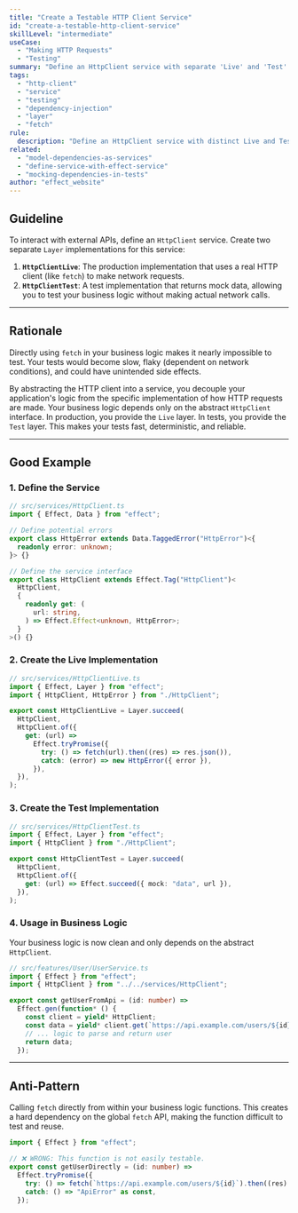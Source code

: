 ```yaml
---
title: "Create a Testable HTTP Client Service"
id: "create-a-testable-http-client-service"
skillLevel: "intermediate"
useCase:
  - "Making HTTP Requests"
  - "Testing"
summary: "Define an HttpClient service with separate 'Live' and 'Test' layers to enable robust, testable interactions with external APIs."
tags:
  - "http-client"
  - "service"
  - "testing"
  - "dependency-injection"
  - "layer"
  - "fetch"
rule:
  description: "Define an HttpClient service with distinct Live and Test layers to enable testable API interactions."
related:
  - "model-dependencies-as-services"
  - "define-service-with-effect-service"
  - "mocking-dependencies-in-tests"
author: "effect_website"
---
```


## Guideline

To interact with external APIs, define an `HttpClient` service. Create two separate `Layer` implementations for this service:
1.  **`HttpClientLive`**: The production implementation that uses a real HTTP client (like `fetch`) to make network requests.
2.  **`HttpClientTest`**: A test implementation that returns mock data, allowing you to test your business logic without making actual network calls.

---

## Rationale

Directly using `fetch` in your business logic makes it nearly impossible to test. Your tests would become slow, flaky (dependent on network conditions), and could have unintended side effects.

By abstracting the HTTP client into a service, you decouple your application's logic from the specific implementation of how HTTP requests are made. Your business logic depends only on the abstract `HttpClient` interface. In production, you provide the `Live` layer. In tests, you provide the `Test` layer. This makes your tests fast, deterministic, and reliable.

---

## Good Example

### 1. Define the Service

```typescript
// src/services/HttpClient.ts
import { Effect, Data } from "effect";

// Define potential errors
export class HttpError extends Data.TaggedError("HttpError")<{
  readonly error: unknown;
}> {}

// Define the service interface
export class HttpClient extends Effect.Tag("HttpClient")<
  HttpClient,
  {
    readonly get: (
      url: string,
    ) => Effect.Effect<unknown, HttpError>;
  }
>() {}
```

### 2. Create the Live Implementation

```typescript
// src/services/HttpClientLive.ts
import { Effect, Layer } from "effect";
import { HttpClient, HttpError } from "./HttpClient";

export const HttpClientLive = Layer.succeed(
  HttpClient,
  HttpClient.of({
    get: (url) =>
      Effect.tryPromise({
        try: () => fetch(url).then((res) => res.json()),
        catch: (error) => new HttpError({ error }),
      }),
  }),
);
```

### 3. Create the Test Implementation

```typescript
// src/services/HttpClientTest.ts
import { Effect, Layer } from "effect";
import { HttpClient } from "./HttpClient";

export const HttpClientTest = Layer.succeed(
  HttpClient,
  HttpClient.of({
    get: (url) => Effect.succeed({ mock: "data", url }),
  }),
);
```

### 4. Usage in Business Logic

Your business logic is now clean and only depends on the abstract `HttpClient`.

```typescript
// src/features/User/UserService.ts
import { Effect } from "effect";
import { HttpClient } from "../../services/HttpClient";

export const getUserFromApi = (id: number) =>
  Effect.gen(function* () {
    const client = yield* HttpClient;
    const data = yield* client.get(`https://api.example.com/users/${id}`);
    // ... logic to parse and return user
    return data;
  });
```

---

## Anti-Pattern

Calling `fetch` directly from within your business logic functions. This creates a hard dependency on the global `fetch` API, making the function difficult to test and reuse.

```typescript
import { Effect } from "effect";

// ❌ WRONG: This function is not easily testable.
export const getUserDirectly = (id: number) =>
  Effect.tryPromise({
    try: () => fetch(`https://api.example.com/users/${id}`).then((res) => res.json()),
    catch: () => "ApiError" as const,
  });
```